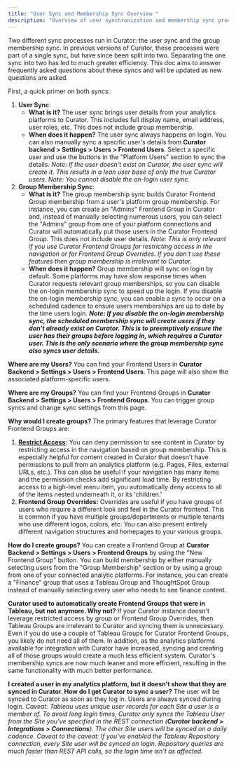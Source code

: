 ```yaml
---
title: "User Sync and Membership Sync Overview "
description: "Overview of user synchronization and membership sync processes between Curator and external authentication systems."
---
```


Two different sync processes run in Curator: the user sync and the group membership sync. In previous versions of Curator, these processes were part of a single sync, but have since been split into two. Separating the one sync into two has led to much greater efficiency. This doc aims to answer frequently asked questions about these syncs and will be updated as new questions are asked.

First, a quick primer on both syncs:

1. **User Sync**:
   - **What is it?** The user sync brings user details from your analytics platforms to Curator. This includes full display name, email address, user roles, etc. This does not include group membership.
   - **When does it happen?** The user sync always happens on login. You can also manually sync a specific user's details from **Curator backend \> Settings \> Users \> Frontend Users**. Select a specific user and use the buttons in the "Platform Users" section to sync the details. _Note: If the user doesn't exist on Curator, the user sync will create it. This results in a lean user base of only the true Curator users._ _Note: You cannot disable the on-login user sync._
2. **Group Membership Sync**:
   - **What is it?** The group membership sync builds Curator Frontend Group membership from a user's platform group membership. For instance, you can create an "Admins" Frontend Group in Curator and, instead of manually selecting numerous users, you can select the "Admins" group from one of your platform connections and Curator will automatically put those users in the Curator Frontend Group. This does not include user details. _Note: This is only relevant if you use Curator Frontend Groups for restricting access in the navigation or for Frontend Group Overrides. If you don't use these features then group membership is irrelevant to Curator._
   - **When does it happen?** Group membership will sync on login by default. Some platforms may have slow response times when Curator requests relevant group memberships, so you can disable the on-login membership sync to speed up the login. If you disable the on-login membership sync, you can enable a sync to occur on a scheduled cadence to ensure users memberships are up to date by the time users login. **_Note: If you disable the on-login membership sync, the scheduled membership sync will create users if they don't already exist on Curator. This is to preemptively ensure the user has their groups before logging in, which requires a Curator user. This is the only scenario where the group membership sync also syncs user details._**

**Where are my Users?** You can find your Frontend Users in **Curator Backend \> Settings \> Users \> Frontend Users**. This page will also show the associated platform-specific users.

**Where are my Groups?** You can find your Frontend Groups in **Curator Backend \> Settings \> Users \> Frontend Groups**. You can trigger group syncs and change sync settings from this page.

**Why would I create groups?** The primary features that leverage Curator Frontend Groups are:

1. [**Restrict Access**](https://curator.interworks.com/page/kb/site-content-design/menus/restrict-access/1505)**:** You can deny permission to see content in Curator by restricting access in the navigation based on group membership. This is especially helpful for content created in Curator that doesn't have permissions to pull from an analytics platform (e.g. Pages, Files, external URLs, etc.). This can also be useful if your navigation has many items and the permission checks add significant load time. By restricting access to a high-level menu item, you automatically deny access to all of the items nested underneath it, or its 'children.'
2. **Frontend Group Overrides:** Overrides are useful if you have groups of users who require a different look and feel in the Curator frontend. This is common if you have multiple groups/departments or multiple tenants who use different logos, colors, etc. You can also present entirely different navigation structures and homepages to your various groups.

**How do I create groups?** You can create a Frontend Group at **Curator Backend \> Settings \> Users \> Frontend Groups** by using the "New Frontend Group" button. You can build membership by either manually selecting users from the "Group Membership" section or by using a group from one of your connected analytic platforms. For instance, you can create a "Finance" group that uses a Tableau Group and ThoughtSpot Group instead of manually selecting every user who needs to see finance content.

**Curator used to automatically create Frontend Groups that were in Tableau, but not anymore. Why not?** If your Curator instance doesn't leverage restricted access by group or Frontend Group Overrides, then Tableau Groups are irrelevant to Curator and syncing them is unnecessary. Even if you do use a couple of Tableau Groups for Curator Frontend Groups, you likely do not need all of them. In addition, as the analytics platforms available for integration with Curator have increased, syncing and creating all of those groups would create a much less efficient system. Curator's membership syncs are now much leaner and more efficient, resulting in the same functionality with much better performance.

**I created a user in my analytics platform, but it doesn’t show that they are synced in Curator. How do I get Curator to sync a user?** The user will be synced to Curator as soon as they log in. Users are always synced during login. _Caveat: Tableau uses unique user records for each Site a user is a member of. To avoid long login times, Curator only syncs the Tableau User from the Site you've specified in the REST connection (_**_Curator backend \> Integrations \> Connections_**_). The other Site users will be synced on a daily cadence._ _Caveat to the caveat: If you've enabled the Tableau Repository connection, every Site user will be synced on login. Repository queries are much faster than REST API calls, so the login time isn't as affected._